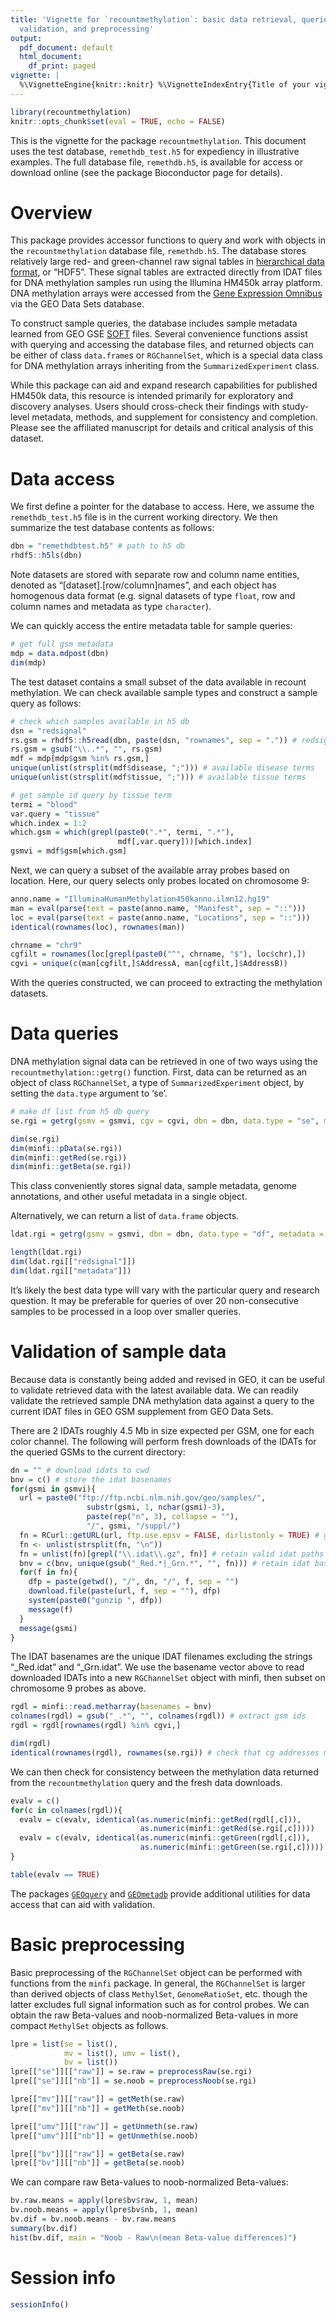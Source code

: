 ```yaml
---
title: 'Vignette for `recountmethylation`: basic data retrieval, queries,
  validation, and preprocessing'
output:
  pdf_document: default
  html_document:
    df_print: paged
vignette: |
  %\VignetteEngine{knitr::knitr} %\VignetteIndexEntry{Title of your vignette} %\usepackage[UTF-8]{inputenc}
---
```


```r
library(recountmethylation)
knitr::opts_chunk$set(eval = TRUE, echo = FALSE)
```

This is the vignette for the package `recountmethylation`. This document uses the test database, `remethdb_test.h5` for expediency in illustrative examples. The full database file, `remethdb.h5`, is available for access or download online (see the package Bioconductor page for details).

# Overview

This package provides accessor functions to query and work with objects in the `recountmethylation` database file, `remethdb.h5`. The database stores relatively large red- and green-channel raw signal tables in [hierarchical data format](https://www.hdfgroup.org/), or "HDF5". These signal tables are extracted directly from IDAT files for DNA methylation samples run using the Illumina HM450k array platform. DNA methylation arrays were accessed from the [Gene Expression Omnibus](https://www.ncbi.nlm.nih.gov/geo/) via the GEO Data Sets database. 

To construct sample queries, the database includes sample metadata learned from GEO GSE [SOFT](https://www.ncbi.nlm.nih.gov/geo/info/soft.html) files. Several convenience functions assist with querying and accessing the database files, and returned objects can be either of class `data.frame`s or `RGChannelSet`, which is a special data class for DNA methylation arrays inheriting from the `SummarizedExperiment` class.

While this package can aid and expand research capabilities for published HM450k data, this resource is intended primarily for exploratory and discovery analyses. Users should cross-check their findings with study-level metadata, methods, and supplement for consistency and completion. Please see the affiliated manuscript for details and critical analysis of this dataset.

# Data access
We first define a pointer for the database to access. Here, we assume the `remethdb_test.h5` file is in the current working directory. We then summarize the test database contents as follows:

```r
dbn = "remethdbtest.h5" # path to h5 db
rhdf5::h5ls(dbn)
```

Note datasets are stored with separate row and column name entities, denoted as "[dataset].[row/column]names", and each object has homogenous data format (e.g. signal datasets of type `float`, row and column names and metadata as type `character`).

We can quickly access the entire metadata table for sample queries:

```r
# get full gsm metadata
mdp = data.mdpost(dbn)
dim(mdp)
```

The test dataset contains a small subset of the data available in recount methylation. We can check available sample types and construct a sample query as follows:

```r
# check which samples available in h5 db
dsn = "redsignal"
rs.gsm = rhdf5::h5read(dbn, paste(dsn, "rownames", sep = ".")) # redsignal rownames (gsm ids)
rs.gsm = gsub("\\..*", "", rs.gsm)
mdf = mdp[mdp$gsm %in% rs.gsm,]
unique(unlist(strsplit(mdf$disease, ";"))) # available disease terms
unique(unlist(strsplit(mdf$tissue, ";"))) # available tissue terms

# get sample id query by tissue term
termi = "blood"
var.query = "tissue"
which.index = 1:2
which.gsm = which(grepl(paste0(".*", termi, ".*"), 
                        mdf[,var.query]))[which.index]
gsmvi = mdf$gsm[which.gsm]
```

Next, we can query a subset of the available array probes based on location. Here, our query selects only probes located on chromosome 9:

```r
anno.name = "IlluminaHumanMethylation450kanno.ilmn12.hg19"
man = eval(parse(text = paste(anno.name, "Manifest", sep = "::")))
loc = eval(parse(text = paste(anno.name, "Locations", sep = "::")))
identical(rownames(loc), rownames(man))

chrname = "chr9"
cgfilt = rownames(loc[grepl(paste0("^", chrname, "$"), loc$chr),])
cgvi = unique(c(man[cgfilt,]$AddressA, man[cgfilt,]$AddressB))
```

With the queries constructed, we can proceed to extracting the methylation datasets.

# Data queries
DNA methylation signal data can be retrieved in one of two ways using the `recountmethylation::getrg()` function. First, data can be returned as an object of class `RGChannelSet`, a type of `SummarizedExperiment` object, by setting the `data.type` argument to 'se'. 

```r
# make df list from h5 db query
se.rgi = getrg(gsmv = gsmvi, cgv = cgvi, dbn = dbn, data.type = "se", metadata = F)
```
```r
dim(se.rgi)
dim(minfi::pData(se.rgi))
dim(minfi::getRed(se.rgi))
dim(minfi::getBeta(se.rgi))
```

This class conveniently stores signal data, sample metadata, genome annotations, and other useful metadata in a single object. 

Alternatively, we can return a list of `data.frame` objects.

```r
ldat.rgi = getrg(gsmv = gsmvi, dbn = dbn, data.type = "df", metadata = F)
```
```r
length(ldat.rgi)
dim(ldat.rgi[["redsignal"]])
dim(ldat.rgi[["metadata"]])
```

It's likely the best data type will vary with the particular query and research question. It may be preferable for queries of over 20 non-consecutive samples to be processed in a loop over smaller queries.

# Validation of sample data
Because data is constantly being added and revised in GEO, it can be useful to validate retrieved data with the latest available data. We can readily validate the retrieved sample DNA methylation data against a query to the current IDAT files in GEO GSM supplement from GEO Data Sets. 

There are 2 IDATs roughly 4.5 Mb in size expected per GSM, one for each color channel. The following will perform fresh downloads of the IDATs for the queried GSMs to the current directory:

```r
dn = "" # download idats to cwd
bnv = c() # store the idat basenames
for(gsmi in gsmvi){
  url = paste0("ftp://ftp.ncbi.nlm.nih.gov/geo/samples/", 
                 substr(gsmi, 1, nchar(gsmi)-3), 
                 paste(rep("n", 3), collapse = ""), 
                 "/", gsmi, "/suppl/")
  fn = RCurl::getURL(url, ftp.use.epsv = FALSE, dirlistonly = TRUE) # get urls to idats
  fn <- unlist(strsplit(fn, "\n"))
  fn = unlist(fn)[grepl("\\.idat\\.gz", fn)] # retain valid idat paths
  bnv = c(bnv, unique(gsub("_Red.*|_Grn.*", "", fn))) # retain idat basenames
  for(f in fn){
    dfp = paste(getwd(), "/", dn, "/", f, sep = "")
    download.file(paste(url, f, sep = ""), dfp)
    system(paste0("gunzip ", dfp))
    message(f)
  }
  message(gsmi)
}
```

The IDAT basenames are the unique IDAT filenames excluding the strings "_Red.idat" and "_Grn.idat". We use the basename vector above to read downloaded IDATs into a new `RGChannelSet` object with minfi, then subset on chromosome 9 probes as above.

```r
rgdl = minfi::read.metharray(basenames = bnv)
colnames(rgdl) = gsub("_.*", "", colnames(rgdl)) # extract gsm ids
rgdl = rgdl[rownames(rgdl) %in% cgvi,]
```
```r
dim(rgdl)
identical(rownames(rgdl), rownames(se.rgi)) # check that cg addresses match
```

We can then check for consistency between the methylation data returned from the `recountmethylation` query and the fresh data downloads.

```r
evalv = c()
for(c in colnames(rgdl)){
  evalv = c(evalv, identical(as.numeric(minfi::getRed(rgdl[,c])), 
                             as.numeric(minfi::getRed(se.rgi[,c]))))
  evalv = c(evalv, identical(as.numeric(minfi::getGreen(rgdl[,c])), 
                             as.numeric(minfi::getGreen(se.rgi[,c]))))
}
```
```r
table(evalv == TRUE)
```

The packages [`GEOquery`](https://bioconductor.org/packages/release/bioc/html/GEOquery.html) and [`GEOmetadb`](https://www.bioconductor.org/packages/release/bioc/html/GEOmetadb.html) provide additional utilities for data access that can aid with validation.

# Basic preprocessing
Basic preprocessing of the `RGChannelSet` object can be performed with functions from the `minfi` package. In general, the `RGChannelSet` is larger than derived objects of class `MethylSet`, `GenomeRatioSet`, etc. though the latter excludes full signal information such as for control probes. We can obtain the raw Beta-values and noob-normalized Beta-values in more compact `MethylSet` objects as follows.

```r
lpre = list(se = list(),
            mv = list(), umv = list(),
            bv = list())
lpre[["se"]][["raw"]] = se.raw = preprocessRaw(se.rgi)
lpre[["se"]][["nb"]] = se.noob = preprocessNoob(se.rgi)

lpre[["mv"]][["raw"]] = getMeth(se.raw)
lpre[["mv"]][["nb"]] = getMeth(se.noob)

lpre[["umv"]][["raw"]] = getUnmeth(se.raw)
lpre[["umv"]][["nb"]] = getUnmeth(se.noob)

lpre[["bv"]][["raw"]] = getBeta(se.raw)
lpre[["bv"]][["nb"]] = getBeta(se.noob)
```

We can compare raw Beta-values to noob-normalized Beta-values:

```r
bv.raw.means = apply(lpre$bv$raw, 1, mean)
bv.noob.means = apply(lpre$bv$nb, 1, mean)
bv.dif = bv.noob.means - bv.raw.means
summary(bv.dif)
hist(bv.dif, main = "Noob - Raw\n(mean Beta-value differences)")
```

# Session info

```r
sessionInfo()
```
